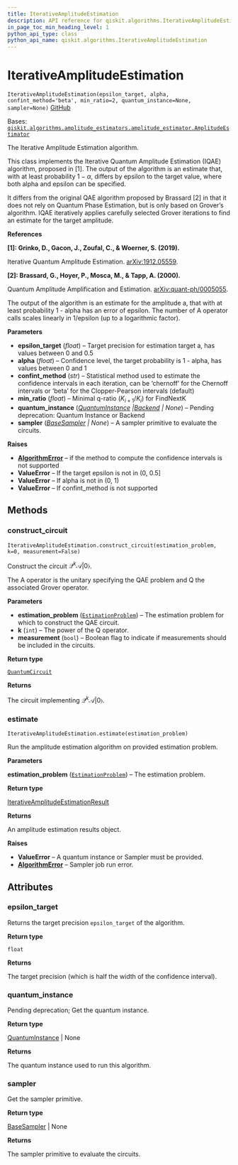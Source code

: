 ```yaml
---
title: IterativeAmplitudeEstimation
description: API reference for qiskit.algorithms.IterativeAmplitudeEstimation
in_page_toc_min_heading_level: 1
python_api_type: class
python_api_name: qiskit.algorithms.IterativeAmplitudeEstimation
---
```


# IterativeAmplitudeEstimation

<span id="qiskit.algorithms.IterativeAmplitudeEstimation" />

`IterativeAmplitudeEstimation(epsilon_target, alpha, confint_method='beta', min_ratio=2, quantum_instance=None, sampler=None)` [GitHub](https://github.com/qiskit/qiskit/tree/stable/0.22/qiskit/algorithms/amplitude_estimators/iae.py "view source code")

Bases: [`qiskit.algorithms.amplitude_estimators.amplitude_estimator.AmplitudeEstimator`](qiskit.algorithms.AmplitudeEstimator "qiskit.algorithms.amplitude_estimators.amplitude_estimator.AmplitudeEstimator")

The Iterative Amplitude Estimation algorithm.

This class implements the Iterative Quantum Amplitude Estimation (IQAE) algorithm, proposed in \[1]. The output of the algorithm is an estimate that, with at least probability $1 - \alpha$, differs by epsilon to the target value, where both alpha and epsilon can be specified.

It differs from the original QAE algorithm proposed by Brassard \[2] in that it does not rely on Quantum Phase Estimation, but is only based on Grover’s algorithm. IQAE iteratively applies carefully selected Grover iterations to find an estimate for the target amplitude.

**References**

**\[1]: Grinko, D., Gacon, J., Zoufal, C., & Woerner, S. (2019).**

Iterative Quantum Amplitude Estimation. [arXiv:1912.05559](https://arxiv.org/abs/1912.05559).

**\[2]: Brassard, G., Hoyer, P., Mosca, M., & Tapp, A. (2000).**

Quantum Amplitude Amplification and Estimation. [arXiv:quant-ph/0005055](http://arxiv.org/abs/quant-ph/0005055).

The output of the algorithm is an estimate for the amplitude a, that with at least probability 1 - alpha has an error of epsilon. The number of A operator calls scales linearly in 1/epsilon (up to a logarithmic factor).

**Parameters**

*   **epsilon\_target** (*float*) – Target precision for estimation target a, has values between 0 and 0.5
*   **alpha** (*float*) – Confidence level, the target probability is 1 - alpha, has values between 0 and 1
*   **confint\_method** (*str*) – Statistical method used to estimate the confidence intervals in each iteration, can be ‘chernoff’ for the Chernoff intervals or ‘beta’ for the Clopper-Pearson intervals (default)
*   **min\_ratio** (*float*) – Minimal q-ratio ($K_{i+1} / K_i$) for FindNextK
*   **quantum\_instance** ([*QuantumInstance*](qiskit.utils.QuantumInstance "qiskit.utils.QuantumInstance")  *|*[*Backend*](qiskit.providers.Backend "qiskit.providers.Backend") *| None*) – Pending deprecation: Quantum Instance or Backend
*   **sampler** ([*BaseSampler*](qiskit.primitives.BaseSampler "qiskit.primitives.BaseSampler") *| None*) – A sampler primitive to evaluate the circuits.

**Raises**

*   [**AlgorithmError**](qiskit.algorithms.AlgorithmError "qiskit.algorithms.AlgorithmError") – if the method to compute the confidence intervals is not supported
*   **ValueError** – If the target epsilon is not in (0, 0.5]
*   **ValueError** – If alpha is not in (0, 1)
*   **ValueError** – If confint\_method is not supported

## Methods

### construct\_circuit

<span id="qiskit.algorithms.IterativeAmplitudeEstimation.construct_circuit" />

`IterativeAmplitudeEstimation.construct_circuit(estimation_problem, k=0, measurement=False)`

Construct the circuit $\mathcal{Q}^k \mathcal{A} |0\rangle$.

The A operator is the unitary specifying the QAE problem and Q the associated Grover operator.

**Parameters**

*   **estimation\_problem** ([`EstimationProblem`](qiskit.algorithms.EstimationProblem "qiskit.algorithms.amplitude_estimators.estimation_problem.EstimationProblem")) – The estimation problem for which to construct the QAE circuit.
*   **k** (`int`) – The power of the Q operator.
*   **measurement** (`bool`) – Boolean flag to indicate if measurements should be included in the circuits.

**Return type**

[`QuantumCircuit`](qiskit.circuit.QuantumCircuit "qiskit.circuit.quantumcircuit.QuantumCircuit")

**Returns**

The circuit implementing $\mathcal{Q}^k \mathcal{A} |0\rangle$.

### estimate

<span id="qiskit.algorithms.IterativeAmplitudeEstimation.estimate" />

`IterativeAmplitudeEstimation.estimate(estimation_problem)`

Run the amplitude estimation algorithm on provided estimation problem.

**Parameters**

**estimation\_problem** ([`EstimationProblem`](qiskit.algorithms.EstimationProblem "qiskit.algorithms.amplitude_estimators.estimation_problem.EstimationProblem")) – The estimation problem.

**Return type**

[IterativeAmplitudeEstimationResult](qiskit.algorithms.IterativeAmplitudeEstimationResult "qiskit.algorithms.IterativeAmplitudeEstimationResult")

**Returns**

An amplitude estimation results object.

**Raises**

*   **ValueError** – A quantum instance or Sampler must be provided.
*   [**AlgorithmError**](qiskit.algorithms.AlgorithmError "qiskit.algorithms.AlgorithmError") – Sampler job run error.

## Attributes

<span id="qiskit.algorithms.IterativeAmplitudeEstimation.epsilon_target" />

### epsilon\_target

Returns the target precision `epsilon_target` of the algorithm.

**Return type**

`float`

**Returns**

The target precision (which is half the width of the confidence interval).

<span id="qiskit.algorithms.IterativeAmplitudeEstimation.quantum_instance" />

### quantum\_instance

Pending deprecation; Get the quantum instance.

**Return type**

[QuantumInstance](qiskit.utils.QuantumInstance "qiskit.utils.QuantumInstance") | None

**Returns**

The quantum instance used to run this algorithm.

<span id="qiskit.algorithms.IterativeAmplitudeEstimation.sampler" />

### sampler

Get the sampler primitive.

**Return type**

[BaseSampler](qiskit.primitives.BaseSampler "qiskit.primitives.BaseSampler") | None

**Returns**

The sampler primitive to evaluate the circuits.

